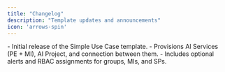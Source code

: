 ```yaml
---
title: "Changelog"
description: "Template updates and announcements"
icon: 'arrows-spin'
---
```


<Update label="2025/09/03" description="u-proj-ais-v0.1.0">
  - Initial release of the Simple Use Case template.
  - Provisions AI Services (PE + MI), AI Project, and connection between them.
  - Includes optional alerts and RBAC assignments for groups, MIs, and SPs.

</Update>


